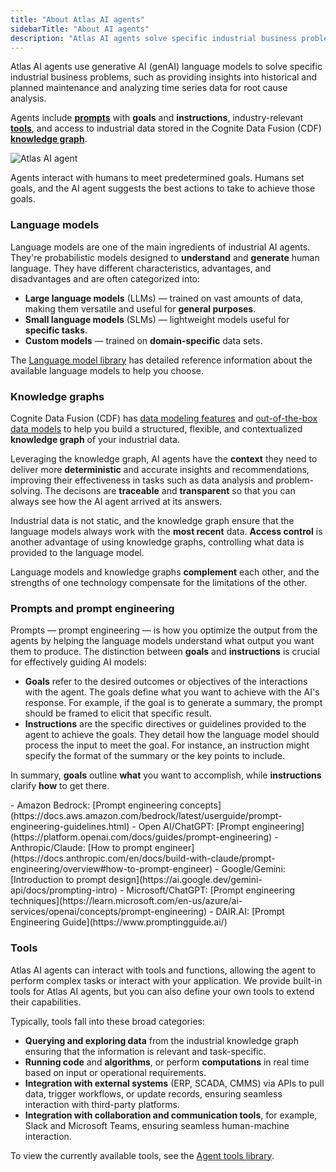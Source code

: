 ```yaml
---
title: "About Atlas AI agents"
sidebarTitle: "About AI agents"
description: "Atlas AI agents solve specific industrial business problems."
---
```


Atlas AI agents use generative AI (genAI) language models to solve specific industrial business problems, such as providing insights into historical and planned maintenance and analyzing time series data for root cause analysis.

Agents include [**prompts**](#prompts-and-prompt-engineering) with **goals** and **instructions**, industry-relevant [**tools**](#tools), and access to industrial data stored in the Cognite Data Fusion (CDF) [**knowledge graph**](#knowledge-graphs).

![Atlas AI agent](https://docs.cognite.com/assets/images/concepts-a5ff7c15b9f352a2a4be544ce2a060d0.svg)

Agents interact with humans to meet predetermined goals. Humans set goals, and the AI agent suggests the best actions to take to achieve those goals.

### Language models[​](#language-models)

Language models are one of the main ingredients of industrial AI agents. They're probabilistic models designed to **understand** and **generate** human language. They have different characteristics, advantages, and disadvantages and are often categorized into:

- **Large language models** (LLMs) — trained on vast amounts of data, making them versatile and useful for **general purposes**.
- **Small language models** (SLMs) — lightweight models useful for **specific tasks**.
- **Custom models** — trained on **domain-specific** data sets.

The [Language model library](/cdf/atlas_ai/references/atlas_ai_agent_language_models) has detailed reference information about the available language models to help you choose.

### Knowledge graphs[​](#knowledge-graphs)

Cognite Data Fusion (CDF) has [data modeling features](/cdf/dm/dm_concepts) and [out-of-the-box data models](/cdf/dm/dm_reference/dm_core_data_model) to help you build a structured, flexible, and contextualized **knowledge graph** of your industrial data.

Leveraging the knowledge graph, AI agents have the **context** they need to deliver more **deterministic** and accurate insights and recommendations, improving their effectiveness in tasks such as data analysis and problem-solving. The decisons are **traceable** and **transparent** so that you can always see how the AI agent arrived at its answers.

Industrial data is not static, and the knowledge graph ensure that the language models always work with the **most recent** data. **Access control** is another advantage of using knowledge graphs, controlling what data is provided to the language model.

Language models and knowledge graphs **complement** each other, and the strengths of one technology compensate for the limitations of the other.

### Prompts and prompt engineering

Prompts — prompt engineering — is how you optimize the output from the agents by helping the language models understand what output you want them to produce. The distinction between **goals** and **instructions** is crucial for effectively guiding AI models:

- **Goals** refer to the desired outcomes or objectives of the interactions with the agent. The goals define what you want to achieve with the AI's response. For example, if the goal is to generate a summary, the prompt should be framed to elicit that specific result.
- **Instructions** are the specific directives or guidelines provided to the agent to achieve the goals. They detail how the language model should process the input to meet the goal. For instance, an instruction might specify the format of the summary or the key points to include.

In summary, **goals** outline **what** you want to accomplish, while **instructions** clarify **how** to get there.

<Note>
  - Amazon Bedrock: [Prompt engineering concepts](https://docs.aws.amazon.com/bedrock/latest/userguide/prompt-engineering-guidelines.html)
  - Open AI/ChatGPT: [Prompt engineering](https://platform.openai.com/docs/guides/prompt-engineering)
  - Anthropic/Claude: [How to prompt engineer](https://docs.anthropic.com/en/docs/build-with-claude/prompt-engineering/overview#how-to-prompt-engineer)
  - Google/Gemini: [Introduction to prompt design](https://ai.google.dev/gemini-api/docs/prompting-intro)
  - Microsoft/ChatGPT: [Prompt engineering techniques](https://learn.microsoft.com/en-us/azure/ai-services/openai/concepts/prompt-engineering)
  - DAIR.AI: [Prompt Engineering Guide](https://www.promptingguide.ai/)
</Note>

### Tools[​](#tools)

Atlas AI agents can interact with tools and functions, allowing the agent to perform complex tasks or interact with your application. We provide built-in tools for Atlas AI agents, but you can also define your own tools to extend their capabilities.

Typically, tools fall into these broad categories:

- **Querying and exploring data** from the industrial knowledge graph ensuring that the information is relevant and task-specific.
- **Running code** and **algorithms**, or perform **computations** in real time based on input or operational requirements.
- **Integration with external systems** (ERP, SCADA, CMMS) via APIs to pull data, trigger workflows, or update records, ensuring seamless interaction with third-party platforms.
- **Integration with collaboration and communication tools**, for example, Slack and Microsoft Teams, ensuring seamless human-machine interaction.

To view the currently available tools, see the [Agent tools library](/cdf/atlas_ai/references/atlas_ai_agent_tools).